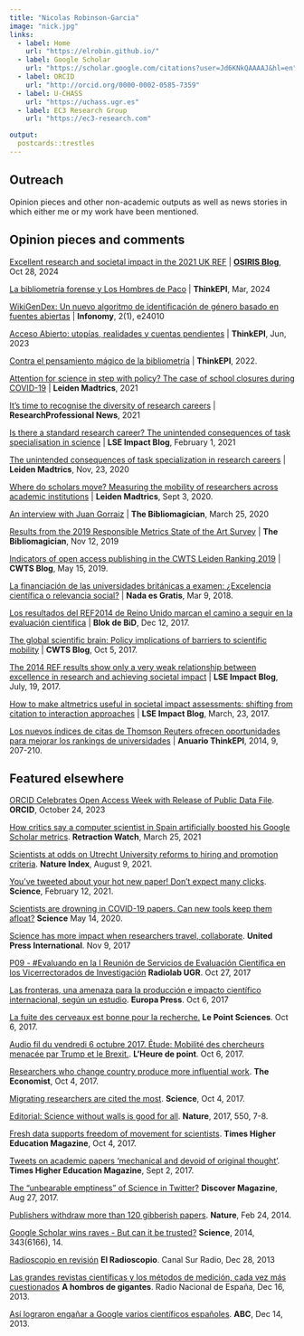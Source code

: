 ```yaml
---
title: "Nicolas Robinson-Garcia"
image: "nick.jpg"
links:
  - label: Home
    url: "https://elrobin.github.io/"
  - label: Google Scholar
    url: "https://scholar.google.com/citations?user=Jd6KNkQAAAAJ&hl=en"
  - label: ORCID
    url: "http://orcid.org/0000-0002-0585-7359"
  - label: U-CHASS
    url: "https://uchass.ugr.es"
  - label: EC3 Research Group
    url: "https://ec3-research.com" 

output:
  postcards::trestles
---
```


 
## Outreach

Opinion pieces and other non-academic outputs as well as news stories in which either me or my work have been mentioned. 

## Opinion pieces and comments

[Excellent research and societal impact in the 2021 UK REF](https://www.sv.uio.no/tik/english/research/centre/osiris/osirisblog/excellent-research-and-societal-impact-in-the-2021.html) | **[OSIRIS Blog](https://www.sv.uio.no/tik/english/research/centre/osiris/osirisblog/)**, Oct 28, 2024

[La bibliometría forense y Los Hombres de Paco](https://thinkepi.scimagoepi.com/index.php/ThinkEPI/article/view/91637) | **ThinkEPI**, Mar, 2024

[WikiGenDex: Un nuevo algoritmo de identificación de género basado en fuentes abiertas](https://doi.org/10.3145/infonomy.24.010) | **Infonomy**, 2(1), e24010

[Acceso Abierto: utopías, realidades y cuentas pendientes](https://doi.org/10.3145/thinkepi.2023.e17a17) | **ThinkEPI**, Jun, 2023

[Contra el pensamiento mágico de la bibliometría](https://doi.org/10.3145/thinkepi.2022.e16a21) | **ThinkEPI**, 2022.

[Attention for science in step with policy? The case of school closures during COVID-19](https://www.leidenmadtrics.nl/articles/attention-for-science-in-step-with-policy-the-case-of-school-closures-during-covid-19) | **Leiden Madtrics**, 2021

[It's time to recognise the diversity of research careers](https://www.researchprofessionalnews.com/rr-funding-insight-2021-2-it-s-time-to-recognise-the-diversity-of-research-careers/) | **ResearchProfessional News**, 2021

[Is there a standard research career? The unintended consequences of task specialisation in science](https://blogs.lse.ac.uk/impactofsocialsciences/2021/02/01/is-there-a-standard-research-career-the-unintended-consequences-of-task-specialisation-in-science/) | **LSE Impact Blog**, February 1, 2021

[The unintended consequences of task specialization in research careers](https://www.leidenmadtrics.nl/articles/the-unintended-consequences-of-task-specialization-in-research-careers) |  **Leiden Madtrics**, Nov, 23, 2020  

[Where do scholars move? Measuring the mobility of researchers across academic institutions](https://www.leidenmadtrics.nl/articles/where-do-scholars-move-measuring-the-mobility-of-researchers-across-academic-institutions) | **Leiden Madtrics**, Sept 3, 2020.  

[An interview with Juan Gorraiz](https://thebibliomagician.wordpress.com/2020/03/25/interview-with-juan-gorraiz/) | **The Bibliomagician**, March 25, 2020  

[Results from the 2019 Responsible Metrics State of the Art Survey](https://thebibliomagician.wordpress.com/2019/11/12/results-from-the-2019-responsible-metrics-state-of-the-art-survey/) | **The Bibliomagician**, Nov 12, 2019  

[Indicators of open access publishing in the CWTS Leiden Ranking 2019](https://www.cwts.nl/blog?article=n-r2w2a4) | **CWTS Blog**, May 15, 2019.  

[La financiación de las universidades británicas a examen: ¿Excelencia científica o relevancia social?](https://nadaesgratis.es/admin/la-financiacion-de-las-universidades-britanicas-a-examen-excelencia-cientifica-o-relevancia-social) | **Nada es Gratis**, Mar 9, 2018.  

[Los resultados del REF2014 de Reino Unido marcan el camino a seguir en la evaluación científica](https://www.ub.edu/blokdebid/es/content/los-resultados-del-ref2014-del-reino-unido-marcan-el-camino-seguir-en-la-evaluacion) | **Blok de BiD**, Dec 12, 2017.

[The global scientific brain: Policy implications of barriers to scientific mobility](https://www.cwts.nl/blog?article=n-r2r284) | **CWTS Blog**, Oct 5, 2017.  

[The 2014 REF results show only a very weak relationship between excellence in research and achieving societal impact](https://blogs.lse.ac.uk/impactofsocialsciences/2017/07/19/what-do-the-2014-ref-results-tell-us-about-the-relationship-between-excellent-research-and-societal-impact/) | **LSE Impact Blog**, July, 19, 2017.  

[How to make altmetrics useful in societal impact assessments: shifting from citation to interaction approaches](https://blogs.lse.ac.uk/impactofsocialsciences/2017/03/23/how-to-make-altmetrics-useful-in-societal-impact-assessments-shifting-from-citation-to-interaction-approaches/?share=pocket) | **LSE Impact Blog**, March, 23, 2017.  

[Los nuevos índices de citas de Thomson Reuters ofrecen oportunidades para mejorar los rankings de universidades](https://zenodo.org/record/1043364) | **Anuario ThinkEPI**, 2014, 9, 207-210.

## Featured elsewhere

[ORCID Celebrates Open Access Week with Release of Public Data File](https://info.orcid.org/orcid-celebrates-open-access-week-with-release-of-public-data-file/). **ORCID**, October 24, 2023

[How critics say a computer scientist in Spain artificially boosted his Google Scholar metrics](https://retractionwatch.com/2022/03/25/how-critics-say-a-computer-scientist-in-spain-artificially-boosted-his-google-scholar-metrics/). **Retraction Watch**, March 25, 2021

[Scientists at odds on Utrecht University reforms to hiring and promotion criteria](https://www.nature.com/nature-index/news-blog/scientists-argue-over-use-of-impact-factors-for-evaluating-research). **Nature Index**, August 9, 2021.

[You've tweeted about your hot new paper! Don't expect many clicks](https://www.science.org/content/article/you-ve-tweeted-about-your-hot-new-paper-don-t-expect-many-clicks). **Science**, February 12, 2021.

[Scientists are drowning in COVID-19 papers. Can new tools keep them afloat?](https://www.science.org/content/article/scientists-are-drowning-covid-19-papers-can-new-tools-keep-them-afloat) **Science** May 14, 2020.

[Science has more impact when researchers travel, collaborate](https://www.upi.com/Science_News/2017/11/09/Science-has-more-impact-when-researchers-travel-collaborate/8481510092041/). **United Press International**. Nov 9, 2017

[P09 - #Evaluando en la I Reunión de Servicios de Evaluación Científica en los Vicerrectorados de Investigación](https://www.ivoox.com/p09-evaluando-i-reunion-de-audios-mp3_rf_32995477_1.html) **Radiolab UGR**. Oct 27, 2017

[Las fronteras, una amenaza para la producción e impacto científico internacional, según un estudio](https://www.europapress.es/comunitat-valenciana/noticia-fronteras-amenaza-produccion-impacto-cientifico-internacional-estudio-20171006121658.html). **Europa Press**. Oct 6, 2017

[La fuite des cerveaux est bonne pour la recherche.](https://www.lepoint.fr/sciences-nature/la-fuite-des-cerveaux-est-bonne-pour-la-recherche-06-10-2017-2162688_1924.php#11) **Le Point Sciences**. Oct 6, 2017.

[Audio fil du vendredi 6 octubre 2017. Étude: Mobilité des chercheurs menacée par Trump et le Brexit.](https://ici.radio-canada.ca/ohdio/premiere/emissions/l-heure-de-pointe-toronto/episodes/391391/audio-fil-du-vendredi-6-octobre-2017). **L'Heure de point**. Oct 6, 2017.

[Researchers who change country produce more influential work](https://www.economist.com/science-and-technology/2017/10/07/researchers-who-change-country-produce-more-influential-work). **The Economist**, Oct 4, 2017.

[Migrating researchers are cited the most](https://doi.org/10.1126/science.aaq1218). **Science**, Oct 4, 2017.

[Editorial: Science without walls is good for all](https://doi.org/10.1038/550007b). **Nature**, 2017, 550, 7-8.

[Fresh data supports freedom of movement for scientists](https://www.timeshighereducation.com/news/fresh-data-support-freedom-movement-scientists). **Times Higher Education Magazine**, Oct 4, 2017.

[Tweets on academic papers ‘mechanical and devoid of original thought’](https://www.timeshighereducation.com/news/tweets-academic-papers-mechanical-and-devoid-original-thought). **Times Higher Education Magazine**, Sept 2, 2017.

[The "unbearable emptiness" of Science in Twitter?](http://blogs.discovermagazine.com/neuroskeptic/?p=9080&alm_mvr=0) **Discover Magazine**, Aug 27, 2017.

[Publishers withdraw more than 120 gibberish papers](https://doi.org/10.1038/nature.2014.14763). **Nature**, Feb 24, 2014.

[Google Scholar wins raves - But can it be trusted?](https://doi.org/10.1126/science.343.6166.14) **Science**, 2014, 343(6166), 14.

[Radioscopio en revisión](https://www.ivoox.com/radioscopio-n-072-radioscopio-revision-audios-mp3_rf_2676279_1.html) **El Radioscopio**. Canal Sur Radio, Dec 28, 2013

[Las grandes revistas científicas y los métodos de medición, cada vez más cuestionados](https://www.ivoox.com/a-hombros-gigantes-las-grandes-revistas-cientificas-y-audios-mp3_rf_2647117_1.html) **A hombros de gigantes**. Radio Nacional de España, Dec 16, 2013.

[Así lograron engañar a Google varios científicos españoles](https://www.abc.es/tecnologia/redes/20131214/abci-google-hackear-cientificos-201312141935.html). **ABC**, Dec 14, 2013.